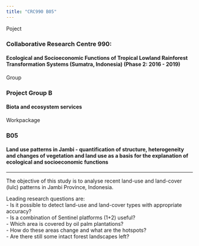 ```yaml
---
title: "CRC990 B05"
---
```


Poject 

### Collaborative Research Centre 990:{-}

#### Ecological and Socioeconomic Functions of Tropical Lowland Rainforest Transformation Systems (Sumatra, Indonesia) (Phase 2: 2016 - 2019){-}

Group 

### Project Group B{-}

#### Biota and ecosystem services{-}

Workpackage

### B05{-}

#### Land use patterns in Jambi - quantification of structure, heterogeneity and changes of vegetation and land use as a basis for the explanation of ecological and socioeconomic functions{-}


-----------------

The objective of this study is to analyse recent land-use and land-cover (lulc) patterns in Jambi Province, Indonesia.  

Leading research questions are:  
- Is it possible to detect land-use and land-cover types with appropriate accuracy?  
- Is a combination of Sentinel platforms (1+2) useful?  
- Which area is covered by oil palm plantations?  
- How do these areas change and what are the hotspots?  
- Are there still some intact forest landscapes left?  


